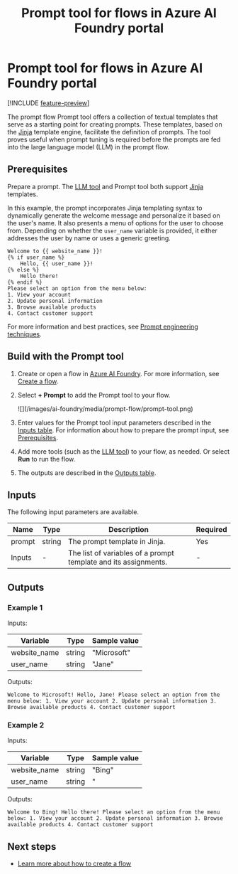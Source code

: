 ﻿---
title: "Prompt tool for flows in Azure AI Foundry portal"
description: This article introduces you to the Prompt tool for flows in Azure AI Foundry portal.
ms.custom:
  - ignite-2023
  - build-2024
ms.collection: ce-skilling-ai-copilot, ce-skilling-fresh-tier1
ms.update-cycle: 180-days
---

# Prompt tool for flows in Azure AI Foundry portal

[!INCLUDE [feature-preview](../../includes/feature-preview)]

The prompt flow Prompt tool offers a collection of textual templates that serve as a starting point for creating prompts. These templates, based on the [Jinja](https://jinja.palletsprojects.com/en/stable/) template engine, facilitate the definition of prompts. The tool proves useful when prompt tuning is required before the prompts are fed into the large language model (LLM) in the prompt flow.

## Prerequisites

Prepare a prompt. The [LLM tool](llm-tool) and Prompt tool both support [Jinja](https://jinja.palletsprojects.com/en/stable/) templates.

In this example, the prompt incorporates Jinja templating syntax to dynamically generate the welcome message and personalize it based on the user's name. It also presents a menu of options for the user to choose from. Depending on whether the `user_name` variable is provided, it either addresses the user by name or uses a generic greeting.
    
```jinja
Welcome to {{ website_name }}!
{% if user_name %}
    Hello, {{ user_name }}!
{% else %}
    Hello there!
{% endif %}
Please select an option from the menu below:
1. View your account
2. Update personal information
3. Browse available products
4. Contact customer support
```

For more information and best practices, see [Prompt engineering techniques](../../openai/concepts/advanced-prompt-engineering).

## Build with the Prompt tool

1. Create or open a flow in [Azure AI Foundry](https://ai.azure.com/?cid=learnDocs). For more information, see [Create a flow](../flow-develop).
1. Select **+ Prompt** to add the Prompt tool to your flow.

    <Frame>
        ![](/images/ai-foundry/media/prompt-flow/prompt-tool.png)
    </Frame>

1. Enter values for the Prompt tool input parameters described in the [Inputs table](#inputs). For information about how to prepare the prompt input, see [Prerequisites](#prerequisites).
1. Add more tools (such as the [LLM tool](llm-tool)) to your flow, as needed. Or select **Run** to run the flow.
1. The outputs are described in the [Outputs table](#outputs).

## Inputs

The following input parameters are available.

| Name               | Type   | Description                                              | Required |
|--------------------|--------|----------------------------------------------------------|----------|
| prompt             | string | The prompt template in Jinja.                            | Yes      |
| Inputs             | -      | The list of variables of a prompt template and its assignments. | -        |

## Outputs

### Example 1

Inputs:

| Variable      | Type   | Sample value |
|---------------|--------|--------------|
| website_name  | string | "Microsoft"  |
| user_name     | string | "Jane"       |

Outputs:

```
Welcome to Microsoft! Hello, Jane! Please select an option from the menu below: 1. View your account 2. Update personal information 3. Browse available products 4. Contact customer support
```

### Example 2

Inputs:

| Variable     | Type   | Sample value   |
|--------------|--------|----------------|
| website_name | string | "Bing"         |
| user_name    | string | "              |

Outputs:

```
Welcome to Bing! Hello there! Please select an option from the menu below: 1. View your account 2. Update personal information 3. Browse available products 4. Contact customer support
```

## Next steps

- [Learn more about how to create a flow](../flow-develop)
